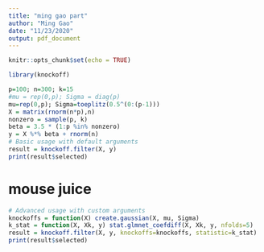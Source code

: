 ```yaml
---
title: "ming gao part"
author: "Ming Gao"
date: "11/23/2020"
output: pdf_document
---
```


```r
knitr::opts_chunk$set(echo = TRUE)
```

```r
library(knockoff)
```

```r
p=100; n=300; k=15
#mu = rep(0,p); Sigma = diag(p)
mu=rep(0,p); Sigma=toeplitz(0.5^(0:(p-1)))
X = matrix(rnorm(n*p),n)
nonzero = sample(p, k)
beta = 3.5 * (1:p %in% nonzero)
y = X %*% beta + rnorm(n)
# Basic usage with default arguments
result = knockoff.filter(X, y)
print(result$selected)
```

# mouse juice 
```r
# Advanced usage with custom arguments
knockoffs = function(X) create.gaussian(X, mu, Sigma)
k_stat = function(X, Xk, y) stat.glmnet_coefdiff(X, Xk, y, nfolds=5)
result = knockoff.filter(X, y, knockoffs=knockoffs, statistic=k_stat)
print(result$selected)
```

